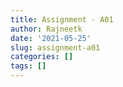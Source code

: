 ```yaml
---
title: Assignment - A01
author: Rajneetk
date: '2021-05-25'
slug: assignment-a01
categories: []
tags: []
---
```

